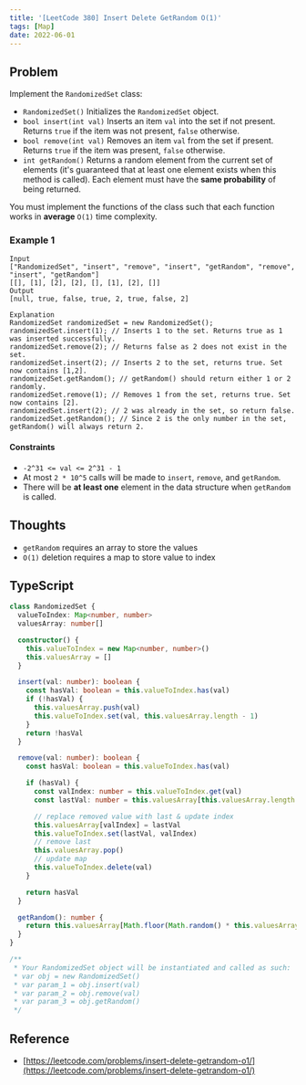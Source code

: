```yaml
---
title: '[LeetCode 380] Insert Delete GetRandom O(1)'
tags: [Map]
date: 2022-06-01
---
```


## Problem

Implement the `RandomizedSet` class:

- `RandomizedSet()` Initializes the `RandomizedSet` object.
- `bool insert(int val)` Inserts an item `val` into the set if not present. Returns `true` if the item was not present, `false` otherwise.
- `bool remove(int val)` Removes an item `val` from the set if present. Returns `true` if the item was present, `false` otherwise.
- `int getRandom()` Returns a random element from the current set of elements
  (it's guaranteed that at least one element exists when this method is
  called). Each element must have the **same probability** of being returned.

You must implement the functions of the class such that each function works in **average** `O(1)` time complexity.

### Example 1

```
Input
["RandomizedSet", "insert", "remove", "insert", "getRandom", "remove", "insert", "getRandom"]
[[], [1], [2], [2], [], [1], [2], []]
Output
[null, true, false, true, 2, true, false, 2]

Explanation
RandomizedSet randomizedSet = new RandomizedSet();
randomizedSet.insert(1); // Inserts 1 to the set. Returns true as 1 was inserted successfully.
randomizedSet.remove(2); // Returns false as 2 does not exist in the set.
randomizedSet.insert(2); // Inserts 2 to the set, returns true. Set now contains [1,2].
randomizedSet.getRandom(); // getRandom() should return either 1 or 2 randomly.
randomizedSet.remove(1); // Removes 1 from the set, returns true. Set now contains [2].
randomizedSet.insert(2); // 2 was already in the set, so return false.
randomizedSet.getRandom(); // Since 2 is the only number in the set, getRandom() will always return 2.
```

#### Constraints

- `-2^31 <= val <= 2^31 - 1`
- At most `2 * 10^5` calls will be made to `insert`, `remove`, and `getRandom`.
- There will be **at least one** element in the data structure when
  `getRandom` is called.

## Thoughts

- `getRandom` requires an array to store the values
- `O(1)` deletion requires a map to store value to index

## TypeScript

```typescript
class RandomizedSet {
  valueToIndex: Map<number, number>
  valuesArray: number[]

  constructor() {
    this.valueToIndex = new Map<number, number>()
    this.valuesArray = []
  }

  insert(val: number): boolean {
    const hasVal: boolean = this.valueToIndex.has(val)
    if (!hasVal) {
      this.valuesArray.push(val)
      this.valueToIndex.set(val, this.valuesArray.length - 1)
    }
    return !hasVal
  }

  remove(val: number): boolean {
    const hasVal: boolean = this.valueToIndex.has(val)

    if (hasVal) {
      const valIndex: number = this.valueToIndex.get(val)
      const lastVal: number = this.valuesArray[this.valuesArray.length - 1]

      // replace removed value with last & update index
      this.valuesArray[valIndex] = lastVal
      this.valueToIndex.set(lastVal, valIndex)
      // remove last
      this.valuesArray.pop()
      // update map
      this.valueToIndex.delete(val)
    }

    return hasVal
  }

  getRandom(): number {
    return this.valuesArray[Math.floor(Math.random() * this.valuesArray.length)]
  }
}

/**
 * Your RandomizedSet object will be instantiated and called as such:
 * var obj = new RandomizedSet()
 * var param_1 = obj.insert(val)
 * var param_2 = obj.remove(val)
 * var param_3 = obj.getRandom()
 */
```

## Reference

- [https://leetcode.com/problems/insert-delete-getrandom-o1/](https://leetcode.com/problems/insert-delete-getrandom-o1/)
